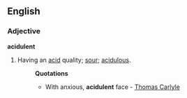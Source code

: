 ==English==
===Adjective===
'''acidulent'''

# Having an [[acid]] quality; [[sour]]; [[acidulous]].
#:'''Quotations'''
#:*With anxious, '''acidulent''' face - [[Thomas Carlyle]]